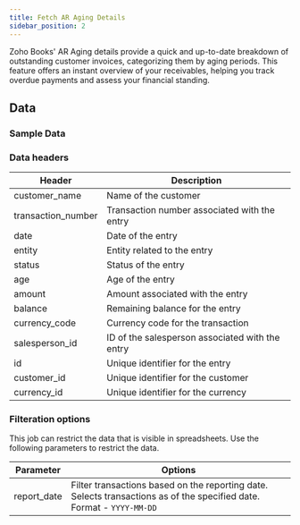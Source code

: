 ```yaml
---
title: Fetch AR Aging Details
sidebar_position: 2
---
```



Zoho Books' AR Aging details provide a quick and up-to-date breakdown of outstanding customer invoices, categorizing them by aging periods. This feature offers an instant overview of your receivables, helping you track overdue payments and assess your financial standing.

<AddJob
  template="gsheet_zoho_books_db_get_ar_aging_details"
/>


## Data

### Sample Data

<Gsheet
  src="https://docs.google.com/spreadsheets/d/1-gX-uq5YrTW-6gQJYM-mNXitEOfJLTiQCvPtV8CR1Yc/edit#gid=707677491"
/>


### Data headers

| Header              | Description                                           |
|---------------------|-------------------------------------------------------|
| customer_name       | Name of the customer                                  |
| transaction_number  | Transaction number associated with the entry         |
| date                | Date of the entry                                    |
| entity              | Entity related to the entry                           |
| status              | Status of the entry                                   |
| age                 | Age of the entry                                      |
| amount              | Amount associated with the entry                      |
| balance             | Remaining balance for the entry                       |
| currency_code       | Currency code for the transaction                     |
| salesperson_id      | ID of the salesperson associated with the entry      |
| id                  | Unique identifier for the entry                       |
| customer_id         | Unique identifier for the customer                    |
| currency_id         | Unique identifier for the currency                    |



### Filteration options

This job can restrict the data that is visible in spreadsheets. Use the following parameters to restrict the data.

| Parameter | Options |
|----|----|                                                                                   
| report_date | Filter transactions based on the reporting date. Selects transactions as of the specified date. Format - `YYYY-MM-DD` |


<!---
## Others

### Similar jobs

Similar sort of data can be achieved by using get accounting transaction job and filtering it by invoice type. 

### Reports that use this job

Here are some of the report templates that use this job: 
-->